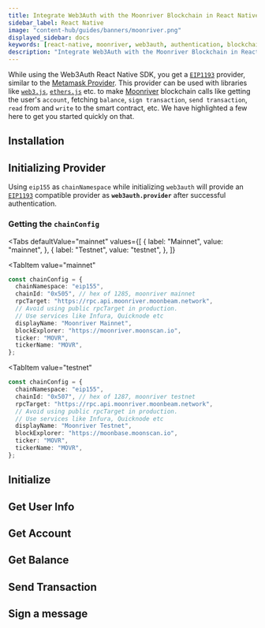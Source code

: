 ```yaml
---
title: Integrate Web3Auth with the Moonriver Blockchain in React Native
sidebar_label: React Native
image: "content-hub/guides/banners/moonriver.png"
displayed_sidebar: docs
keywords: [react-native, moonriver, web3auth, authentication, blockchain]
description: "Integrate Web3Auth with the Moonriver Blockchain in React Native | Documentation - Web3Auth"
---
```



<SEO
  title="Integrate Web3Auth with the Moonriver Blockchain in React Native"
  description="Integrate Web3Auth with the Moonriver Blockchain in React Native | Documentation - Web3Auth"
  image="https://web3auth.io/docs/content-hub/guides/banners/moonriver.png"
  slug="/connect-blockchain/evm/moonriver/react-native"
/>

While using the Web3Auth React Native SDK, you get a [`EIP1193`](https://eips.ethereum.org/EIPS/eip-1193) provider, similar to the
[Metamask Provider](https://docs.metamask.io/guide/ethereum-provider.html). This provider can be used with libraries like
[`web3.js`](https://web3js.readthedocs.io/en/v1.2.8/getting-started.html), [`ethers.js`](https://docs.ethers.io/v5/getting-started/) etc. to make
[Moonriver](https://moonbeam.network/networks/moonriver/) blockchain calls like getting the user's `account`, fetching `balance`, `sign transaction`,
`send transaction`, `read` from and `write` to the smart contract, etc. We have highlighted a few here to get you started quickly on that.

## Installation

<InstallationSnippet />

## Initializing Provider

Using `eip155` as `chainNamespace` while initializing `web3auth` will provide an [`EIP1193`](https://eips.ethereum.org/EIPS/eip-1193) compatible
provider as **`web3auth.provider`** after successful authentication.

### Getting the `chainConfig`

<Tabs
 defaultValue="mainnet"
  values={[
    { label: "Mainnet", value: "mainnet", },
    { label: "Testnet", value: "testnet", },
  ]}
>
<TabItem
  value="mainnet"
>

```typescript
const chainConfig = {
  chainNamespace: "eip155",
  chainId: "0x505", // hex of 1285, moonriver mainnet
  rpcTarget: "https://rpc.api.moonriver.moonbeam.network",
  // Avoid using public rpcTarget in production.
  // Use services like Infura, Quicknode etc
  displayName: "Moonriver Mainnet",
  blockExplorer: "https://moonriver.moonscan.io",
  ticker: "MOVR",
  tickerName: "MOVR",
};
```

</TabItem>

<TabItem
  value="testnet"
>

```typescript
const chainConfig = {
  chainNamespace: "eip155",
  chainId: "0x507", // hex of 1287, moonriver testnet
  rpcTarget: "https://rpc.api.moonriver.moonbeam.network",
  // Avoid using public rpcTarget in production.
  // Use services like Infura, Quicknode etc
  displayName: "Moonriver Testnet",
  blockExplorer: "https://moonbase.moonscan.io",
  ticker: "MOVR",
  tickerName: "MOVR",
};
```

</TabItem>
</Tabs>

## Initialize

<InitialisationSnippet />

## Get User Info

<UserInfoSnippet />

## Get Account

<GetAccountSnippet />

## Get Balance

<GetBalanceSnippet />

## Send Transaction

<SendTransactionSnippet />

## Sign a message

<SignMessageSnippet />
